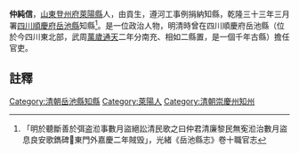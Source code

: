 {{明清人物信息框
| 姓名 =仲純信
| 最高職務 = [[四川|四川]][[岳池縣|岳池縣]][[知縣|知縣]]
| 國家 = 大清
| 籍貫 = [[山東|山東]][[登州府|登州府]][[萊陽縣|萊陽縣]]
| 字號 =
| 出生日期 = ？年？月？日
| 逝世日期 = ？年？月？日
| 墓葬 = 
| 配偶 =  
| 親屬 = 曾祖、祖、父，母
| 出身 =貢生遵河工事例捐納知縣 
| 著作 =  
*
}}
'''仲純信'''{{BD|？年||？年||}}，[[山東|山東]][[登州府|登州府]][[萊陽縣|萊陽縣]]人，由貢生，遵河工事例捐納知縣，乾隆三十三年三月署[[四川|四川]][[順慶府|順慶府]][[岳池縣|岳池縣]]知縣<ref>「明於聽斷善於弭盗涖事數月盜絕訟清民歌之曰仲君清廉黎民無𡨚涖治數月盜息良安歌鐫碑𥪡東門外嘉慶二年賊毁」，光緒《岳池縣志》卷十職官志</ref>。是一位政治人物，明清時曾在四川順慶府岳池縣（位於今四川東北部，武周[[萬歲通天|萬歲通天]]二年分南充、相如二縣置，是一個千年古縣）擔任官吏。
==註釋==
{{reflist}}
{{清朝人物小作品}}
[[Category:清朝岳池縣知縣|Category:清朝岳池縣知縣]]
[[Category:萊陽人|Category:萊陽人]]
[[Category:清朝崇慶州知州|Category:清朝崇慶州知州]]